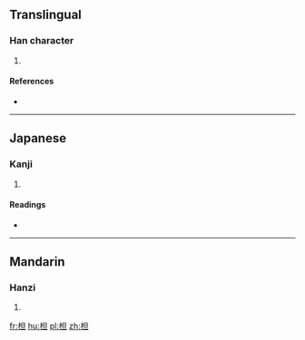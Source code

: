 ==Translingual==

===Han character===
{{Han char|rn=75|rad=木|as=05|sn=9|four=4691<sub>0</sub>|canj=木日一 (DAM), X木日一 (XDAM)|ids=⿰[[木]][[旦]]}}

# {{defn|Han|sort=木05}}

====References====
* {{Han ref|kx=0520.080|dkj=14644|hdz=21181.060|uh=67E6|ud=26598|bh=CF5C|bd=53084}}

----

==Japanese==

===Kanji===
{{ja-kanji|grade=|rs=木05}}

# {{defn|lang=ja|sort=木05}}

====Readings====
* {{ja-readings|on=[[たん]] (tan), [[だん]] (dan)|kun=}}

----

==Mandarin==

===Hanzi===
{{cmn-hanzi|pin=[[dàn]] ([[dan4]]), [[zhǔ]] ([[zhu3]])|wg=tan<sup>4</sup>, chu<sup>3</sup>}}

# {{defn|lang=cmn|sort=木05}}

[[fr:柦]]
[[hu:柦]]
[[pl:柦]]
[[zh:柦]]